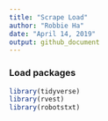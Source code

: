 ```yaml
---
title: "Scrape Load"
author: "Robbie Ha"
date: "April 14, 2019"
output: github_document
---
```


### Load packages

```r
library(tidyverse) 
library(rvest)
library(robotstxt)
```

